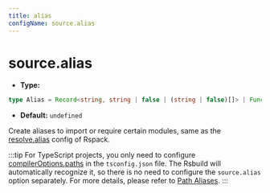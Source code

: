 ```yaml
---
title: alias
configName: source.alias
---
```


# source.alias

- **Type:**

```ts
type Alias = Record<string, string | false | (string | false)[]> | Function;
```

- **Default:** `undefined`

Create aliases to import or require certain modules, same as the [resolve.alias](https://webpack.js.org/configuration/resolve/#resolvealias) config of Rspack.

:::tip
For TypeScript projects, you only need to configure [compilerOptions.paths](https://www.typescriptlang.org/tsconfig#paths) in the `tsconfig.json` file. The Rsbuild will automatically recognize it, so there is no need to configure the `source.alias` option separately. For more details, please refer to [Path Aliases](https://modernjs.dev/en/guides/basic-features/alias.html).
:::


<RsbuildConfig />
